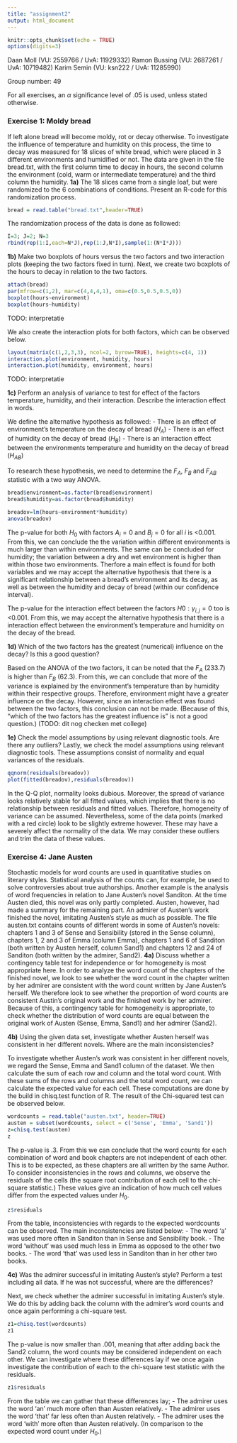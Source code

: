 ```yaml
---
title: "assignment2"
output: html_document
---
```


```r
knitr::opts_chunk$set(echo = TRUE)
options(digits=3)
```

Daan Moll (VU: 2559766 / UvA: 11929332)
Ramon Bussing (VU: 2687261 / UvA: 10719482)
Karim Semin (VU: ksn222 / UvA: 11285990)

Group number: 49

For all exercises, an $\alpha$ significance level of .05 is used, unless stated otherwise.


### Exercise 1: Moldy bread
If left alone bread will become moldy, rot or decay otherwise. To investigate the influence of temperature and humidity on this process, the time to decay was measured for 18 slices of white bread, which were placed in 3 different environments and humidified or not. The data are given in the file bread.txt, with the first column time to decay in hours, the second column the environment (cold, warm or intermediate temperature) and the third column the humidity.
**1a)** The 18 slices came from a single loaf, but were randomized to the 6 combinations of conditions. Present an R-code for this randomization process.

```r
bread = read.table("bread.txt",header=TRUE)
```

The randomization process of the data is done as followed:
```r
I=3; J=2; N=3
rbind(rep(1:I,each=N*J),rep(1:J,N*I),sample(1:(N*I*J)))
```


**1b)** Make two boxplots of hours versus the two factors and two interaction plots (keeping the two factors fixed in turn).
Next, we create two boxplots of the hours to decay in relation to the two factors.

```r
attach(bread)
par(mfrow=c(1,2), mar=c(4,4,4,1), oma=c(0.5,0.5,0.5,0))
boxplot(hours~environment)
boxplot(hours~humidity)
```
TODO: interpretatie

We also create the interaction plots for both factors, which can be observed below.
```r
layout(matrix(c(1,2,3,3), ncol=2, byrow=TRUE), heights=c(4, 1))
interaction.plot(environment, humidity, hours)
interaction.plot(humidity, environment, hours)
```
TODO: interpretatie

**1c)** Perform an analysis of variance to test for effect of the factors temperature, humidity, and their interaction. Describe the interaction effect in words.

We define the alternative hypothesis as followed:
- There is an effect of environment's temperature on the decay of bread ($H_A$)
- There is an effect of humidity on the decay of bread ($H_B$)
- There is an interaction effect between the environments temperature and humidity on the decay of bread ($H_{AB}$)

To research these hypothesis, we need to determine the $F_A$, $F_B$ and $F_{AB}$ statistic with a two way ANOVA. 
```r
bread$environment=as.factor(bread$environment)
bread$humidity=as.factor(bread$humidity)

breadov=lm(hours~environment*humidity)
anova(breadov)
```
The p-value for both $H_0$ with factors $A_i =0$ and $B_j =0$ for all $i$ is <0.001. From this, we can conclude the the variation within different environments is much larger than within environments. The same can be concluded for humidity; the variation between a dry and wet environment is higher than within those two environments. Therfore a main effect is found for both variables and we may accept the alternative hypothesis that there is a significant relationship between a bread's environment and its decay, as well as between the humidity and decay of bread (within our confidence interval).

The p-value for the interaction effect between the factors $H0 :\gamma_{i,j} =0$ too is <0.001. From this, we may accept the alternative hypothesis that there is a interaction effect between the environment's temperature and humidity on the decay of the bread.

**1d)** Which of the two factors has the greatest (numerical) influence on the decay? Is this a good question?

Based on the ANOVA of the two factors, it can be noted that the $F_A$ (233.7) is higher than $F_B$ (62.3). From this, we can conclude that more of the variance is explained by the environment's temperature than by humidity within their respective groups. Therefore, environment might have a greater influence on the decay. However, since an interaction effect was found between the two factors, this conclusion can not be made. (Because of this, "which of the two factors has the greatest influence is" is not a good question.) (TODO: dit nog checken met college)

**1e)** Check the model assumptions by using relevant diagnostic tools. Are there any outliers?
Lastly, we check the model assumptions using relevant diagnostic tools. These assumptions consist of normality and equal variances of the residuals.
```r
qqnorm(residuals(breadov))
plot(fitted(breadov),residuals(breadov))
```
In the Q-Q plot, normality looks dubious. Moreover, the spread of variance looks relatively stable for all fitted values, which implies that there is no relationship between residuals and fitted values. Therefore, homogeneity of variance can be assumed. Nevertheless, some of the data points (marked with a red circle) look to be slightly extreme however. These may have a severely affect the normality of the data. We may consider these outliers and trim the data of these values.




### Exercise 4: Jane Austen
Stochastic models for word counts are used in quantitative studies on literary styles. Statistical analysis of the counts can, for example, be used to solve controversies about true authorships. Another example is the analysis of word frequencies in relation to Jane Austen’s novel Sanditon. At the time Austen died, this novel was only partly completed. Austen, however, had made a summary for the remaining part. An admirer of Austen’s work finished the novel, imitating Austen’s style as much as possible. The file austen.txt contains counts of different words in some of Austen’s novels: chapters 1 and 3 of Sense and Sensibility (stored in the Sense column), chapters 1, 2 and 3 of Emma (column Emma), chapters 1 and 6 of Sanditon (both written by Austen herself, column Sand1) and chapters 12 and 24 of Sanditon (both written by the admirer, Sand2).
**4a)** Discuss whether a contingency table test for independence or for homogeneity is most appropriate here.
In order to analyze the word count of the chapters of the finished novel, we look to see whether the word count in the chapter written by her admirer are consistent with the word count written by Jane Austen's herself. We therefore look to see whether the proportion of word counts are consistent Austin's original work and the finished work by her admirer. Because of this, a contingency table for homogeneity is appropriate, to check whether the distribution of word counts are equal between the original work of Austen (Sense, Emma, Sand1) and her admirer (Sand2).

**4b)** Using the given data set, investigate whether Austen herself was consistent in her different novels.
Where are the main inconsistencies?

To investigate whether Austen's work was consistent in her different novels, we regard the Sense, Emma and Sand1 column of the dataset. We then calculate the sum of each row and column and the total word count. With these sums of the rows and columns and the total word count, we can calculate the expected value for each cell. These computations are done by the build in chisq.test function of R. The result of the Chi-squared test can be observed below.

```r
wordcounts = read.table("austen.txt", header=TRUE)
austen = subset(wordcounts, select = c('Sense', 'Emma', 'Sand1'))
z=chisq.test(austen)
z
```
The p-value is .3. From this we can conclude that the word counts for each combination of word and book chapters are not independent of each other. This is to be expected, as these chapters are all written by the same Author. To consider inconsistencies in the rows and columns, we observe the residuals of the cells (the square root contribution of each cell to the chi-square statistic.) These values give an indication of how much cell values differ from the expected values under $H_0$.

```r
z$residuals
```
From the table, inconsistencies with regards to the expected wordcounts can be observed. The main inconsistencies are listed below:
- The word 'a' was used more often in Sanditon than in Sense and Sensibility book.
- The word 'without' was used much less in Emma as opposed to the other two books.
- The word 'that' was used less in Sanditon than in her other two books.


**4c)** Was the admirer successful in imitating Austen’s style? Perform a test including all data. If he was
not successful, where are the differences?

Next, we check whether the admirer successful in imitating Austen’s style. We do this by adding back the column with the admirer's word counts and once again performing a chi-square test.
```r
z1=chisq.test(wordcounts)
z1
```
The p-value is now smaller than .001, meaning that after adding back the Sand2 column, the word counts may be considered independent on each other. We can investigate where these differences lay if we once again investigate the contribution of each to the chi-square test statistic with the residuals.

```r
z1$residuals
```

From the table we can gather that these differences lay;
- The admirer uses the word 'an' much more often than Austen relatively.
- The admirer uses the word 'that' far less often than Austen relatively.
- The admirer uses the word 'with' more often than Austen relatively.
(In comparison to the expected word count under $H_0$.)
